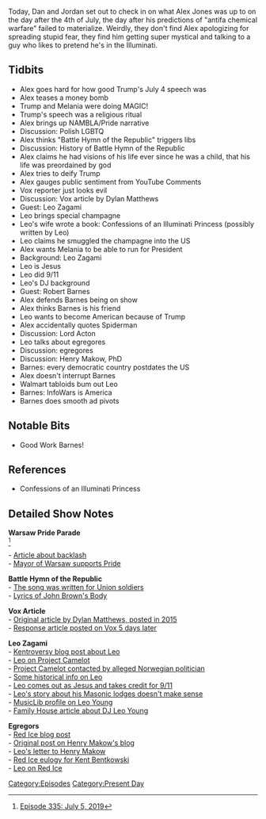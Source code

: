 {{Episode
    | title           = July 5, 2019
    | caption         = [https://knowledgefight.libsyn.com/knowledge-fight-july-5-2019 Listen to this episode on Libsyn]
    | episodeNumber   = 318
    | length          = 02:07:25
    | airDate         = July 8, 2019
    | coverageDate    = July 5, 2019
    | episodeType     = [[:Category:Present Day|Present Day]]
    | appearance      = [[Dylan Matthews]], [[Leo Zagami]], [[Robert Barnes]], [[Henry Makow]]
    | previousEpisode = [[317: February 19-20, 2013]]
    | nextEpisode     = [[319: July 7-8, 2019]]
}}

{{Stub}}

Today, Dan and Jordan set out to check in on what Alex Jones was up to on the day after the 4th of July, the day after his predictions of "antifa chemical warfare" failed to materialize. Weirdly, they don't find Alex apologizing for spreading stupid fear, they find him getting super mystical and talking to a guy who likes to pretend he's in the Illuminati.

==Tidbits==

*Alex goes hard for how good Trump's July 4 speech was
*Alex teases a money bomb
*Trump and Melania were doing MAGIC!
*Trump's speech was a religious ritual
*Alex brings up NAMBLA/Pride narrative
*Discussion: Polish LGBTQ
*Alex thinks "Battle Hymn of the Republic" triggers libs
*Discussion: History of Battle Hymn of the Republic
*Alex claims he had visions of his life ever since he was a child, that his life was preordained by god
*Alex tries to deify Trump
*Alex gauges public sentiment from YouTube Comments
*Vox reporter just looks evil
*Discussion: Vox article by Dylan Matthews
*Guest: Leo Zagami
*Leo brings special champagne
*Leo's wife wrote a book: Confessions of an Illuminati Princess (possibly written by Leo)
*Leo claims he smuggled the champagne into the US
*Alex wants Melania to be able to run for President
*Background: Leo Zagami
*Leo is Jesus
*Leo did 9/11
*Leo's DJ background
*Guest: Robert Barnes
*Alex defends Barnes being on show
*Alex thinks Barnes is his friend
*Leo wants to become American because of Trump
*Alex accidentally quotes Spiderman
*Discussion: Lord Acton
*Leo talks about egregores
*Discussion: egregores
*Discussion: Henry Makow, PhD
*Barnes: every democratic country postdates the US
*Alex doesn't interrupt Barnes
*Walmart tabloids bum out Leo
*Barnes: InfoWars is America
*Barnes does smooth ad pivots

==Notable Bits==

*Good Work Barnes!

==References==

*Confessions of an Illuminati Princess

==Detailed Show Notes==

'''Warsaw Pride Parade'''<br /><ref>[https://knowledgefight.com/research/2019/7/7/episode-335-july-5-2019 Episode 335: July 5, 2019]</ref>

- [https://time.com/5619660/lgbt-rights-poland/ Article about backlash]<br />

- [https://time.com/5603465/pride-parade-poland-anti-lgbt-campaign/ Mayor of Warsaw supports Pride]

'''Battle Hymn of the Republic'''<br />

- [https://www.battlefields.org/learn/primary-sources/civil-war-music-battle-hymn-republic The song was written for Union soldiers]<br />

- [https://en.wikipedia.org/wiki/John_Brown%27s_Body Lyrics of John Brown's Body]

'''Vox Article'''<br />

- [https://www.vox.com/2015/7/2/8884885/american-revolution-mistake Original article by Dylan Matthews, posted in 2015]<br />

- [https://www.vox.com/2015/7/7/8908481/american-revolution-mistake Response article posted on Vox 5 days later]

'''Leo Zagami'''<br />

- [http://kentroversypapers.blogspot.com/2008/03/nwo-whistleblower-leo-zagami-betrayed.html Kentroversy blog post about Leo]<br />

- [http://projectcamelot.org/leo_zagami.html Leo on Project Camelot]<br />

- [http://projectcamelot.org/norway.html Project Camelot contacted by alleged Norwegian politician]<br />

- [https://swallowingthecamel.me/category/mind-control/ Some historical info on Leo]<br />

- [https://www.youtube.com/watch?v=Lz4iknl6Ykw&t=125s Leo comes out as Jesus and takes credit for 9/11]<br />

- [https://web.archive.org/web/20100311075840/http://www.masonicinfo.com/zagami.htm Leo's story about his Masonic lodges doesn't make sense]<br />

- [https://musiclib.org/artist/Leo%20Young MusicLib profile on Leo Young]<br />

- [https://www.family-house.net/leo-young-the-magickal-childe/ Family House article about DJ Leo Young]

'''Egregors'''<br />

- [https://redice.tv/news/the-god-that-serves-elite-jews Red Ice blog post]<br />

- [https://www.henrymakow.com/001924.html Original post on Henry Makow's blog]<br />

- [http://projectcamelot.org/zagami_makow.html Leo's letter to Henry Makow]<br />

- [https://redice.tv/news/kent-daniel-bentkowski-kentroversy-has-passed-away Red Ice eulogy for Kent Bentkowski]<br />

- [http://www.redicecreations.com/radio/2006/12dec/RICR-061217.html Leo on Red Ice]

[[Category:Episodes]]

[[Category:Present Day]]
